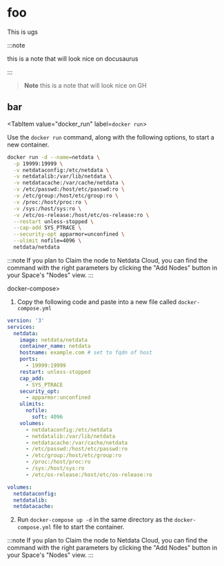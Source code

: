 <!--
title: "An ugly page"
-->

<span>


</span>

# foo

This is ugs

:::note 

this is a note that will look nice on docusaurus

:::

> **Note**
> this is a note that will look nice on GH

## bar

<Tabs>

<TabItem value="docker_run" label=<code>docker run</code>>

Use the `docker run` command, along with the following options, to start a new container.

```bash
docker run -d --name=netdata \
  -p 19999:19999 \
  -v netdataconfig:/etc/netdata \
  -v netdatalib:/var/lib/netdata \
  -v netdatacache:/var/cache/netdata \
  -v /etc/passwd:/host/etc/passwd:ro \
  -v /etc/group:/host/etc/group:ro \
  -v /proc:/host/proc:ro \
  -v /sys:/host/sys:ro \
  -v /etc/os-release:/host/etc/os-release:ro \
  --restart unless-stopped \
  --cap-add SYS_PTRACE \
  --security-opt apparmor=unconfined \
  --ulimit nofile=4096 \
  netdata/netdata
```

:::note
If you plan to Claim the node to Netdata Cloud, you can find the command with the right parameters by clicking the "Add Nodes" button in your Space's "Nodes" view.
:::

</TabItem>
<TabItem value="docker compose" label=<code>docker-compose</code>>

1. Copy the following code and paste into a new file called `docker-compose.yml`

  ```yaml
  version: '3'
  services:
    netdata:
      image: netdata/netdata
      container_name: netdata
      hostname: example.com # set to fqdn of host
      ports:
        - 19999:19999
      restart: unless-stopped
      cap_add:
        - SYS_PTRACE
      security_opt:
        - apparmor:unconfined
      ulimits:
        nofile:
          soft: 4096
      volumes:
        - netdataconfig:/etc/netdata
        - netdatalib:/var/lib/netdata
        - netdatacache:/var/cache/netdata
        - /etc/passwd:/host/etc/passwd:ro
        - /etc/group:/host/etc/group:ro
        - /proc:/host/proc:ro
        - /sys:/host/sys:ro
        - /etc/os-release:/host/etc/os-release:ro

  volumes:
    netdataconfig:
    netdatalib:
    netdatacache:
  ```

2. Run `docker-compose up -d` in the same directory as the `docker-compose.yml` file to start the container.

:::note
If you plan to Claim the node to Netdata Cloud, you can find the command with the right parameters by clicking the "Add Nodes" button in your Space's "Nodes" view.
:::

</TabItem>
</Tabs>
